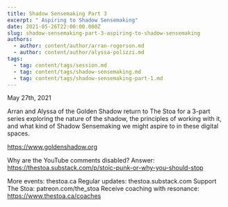 ```yaml
---
title: Shadow Sensemaking Part 3
excerpt: " Aspiring to Shadow Sensemaking"
date: 2021-05-26T22:00:00.000Z
slug: shadow-sensemaking-part-3-aspiring-to-shadow-sensemaking
authors:
  - author: content/author/arran-rogerson.md
  - author: content/author/alyssa-polizzi.md
tags:
  - tag: content/tags/session.md
  - tag: content/tags/shadow-sensemaking.md
  - tag: content/tags/shadow-sensemaking-part-1.md
---
```


May 27th, 2021

Arran and Alyssa of the Golden Shadow return to The Stoa for a 3-part series exploring the nature of the shadow, the principles of working with it, and what kind of Shadow Sensemaking we might aspire to in these digital spaces.

https://www.goldenshadow.org

Why are the YouTube comments disabled? Answer: https://thestoa.substack.com/p/stoic-punk-or-why-you-should-stop

More events: thestoa.ca
Regular updates: thestoa.substack.com
Support The Stoa: patreon.com/the_stoa
Receive coaching with resonance: https://www.thestoa.ca/coaches

